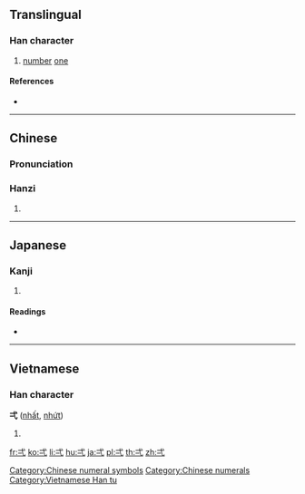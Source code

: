 {{also|搋}}
==Translingual==

===Han character===
{{Han char|rn=56|rad=弋|as=01|sn=4|four=|canj=IPM,XIPM|ids=⿹弋一}}

# [[number]] [[one]]

====References====
* {{Han ref|kx=0355.020|dkj=09658|dj=0670.180|hdz=10558.030|uh=5F0C|ud=24332}}

[[Category:Chinese numeral symbols]]
[[Category:Chinese numerals]]

----

==Chinese==

===Pronunciation===
{{zh-pron
|m=yī
|c=jat1
|cat=
}}

===Hanzi===
{{zh-hanzi}}

# {{rfdef|zh}}

----

==Japanese==

===Kanji===
{{ja-kanji|grade=|rs=弋01}}

# {{defn|lang=ja|sort=弋01}}

====Readings====
* {{ja-readings|on=[[いつ]] (itsu), [[いち]] (ichi)|kun=[[ひとつ]] (hitotsu)}}

----

==Vietnamese==

===Han character===
'''弌''' ([[nhất]], [[nhứt]])

# {{defn|lang=vi}}

[[Category:Vietnamese Han tu]]

[[fr:弌]]
[[ko:弌]]
[[li:弌]]
[[hu:弌]]
[[ja:弌]]
[[pl:弌]]
[[th:弌]]
[[zh:弌]]
